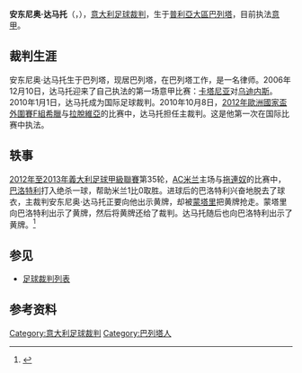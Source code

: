 {{noteTA
|G1=足球
|G2=意甲
|1=zh-hans:巴洛特利;zh-hk:巴洛迪利;zh-tw:巴洛特利;
|2=zh-hans:蒙塔里;zh-hk:蒙達利;zh-tw:蒙塔里;
}}
{{Infobox football official
| name                = 安东尼奥·达马托<br>Antonio Damato
| fullname            = Antonio Damato
| dateofbirth         = {{birth date and age|1972|8|15|}}
| cityofbirth         = [[巴列塔|巴列塔]]
| countryofbirth      = {{意大利}}
| death_date          = 
| death_place         = 
| otheroccupation     = 律师
| years               = 2001–2006<br>2006–2010<br>2010–
| league              = [[意丙一|意丙一]]及[[意丙二|意丙二]]<br>[[意甲|意甲]]及[[意乙|意乙]]<br>[[意甲|意甲]]
| role                = [[足球裁判|裁判]]<br>[[足球裁判|裁判]]<br>[[足球裁判|裁判]]
| internationalyears  = 2010–
| confederation       = [[UEFA|UEFA]]及[[FIFA|FIFA]]
| internationalrole   = [[足球裁判|裁判]]
}}

'''安东尼奥·达马托'''（{{lang-it|'''Antonio Damato'''}}，{{bd|1972年|8月15日}}），[[意大利|意大利]][[足球裁判|足球裁判]]，生于[[普利亞大區|普利亞大區]][[巴列塔|巴列塔]]，目前执法[[意甲|意甲]]。

==裁判生涯==
安东尼奥·达马托生于巴列塔，现居巴列塔，在巴列塔工作，是一名律师。2006年12月10日，达马托迎来了自己执法的第一场意甲比赛：[[卡塔尼亚足球俱乐部|卡塔尼亚]]对[[乌迪内斯|乌迪内斯]]。2010年1月1日，达马托成为国际足球裁判。2010年10月8日，[[2012年歐洲國家盃外圍賽F組|2012年歐洲國家盃外圍賽F組]][[希臘國家足球隊|希臘]]与[[拉脫維亞國家足球隊|拉脫維亞]]的比赛中，达马托担任主裁判。这是他第一次在国际比赛中执法。

==轶事==
[[2012年至2013年義大利足球甲級聯賽|2012年至2013年義大利足球甲級聯賽]]第35轮，[[AC米兰|AC米兰]]主场与[[拖連奴|拖連奴]]的比赛中，[[巴洛特利|巴洛特利]]打入绝杀一球，帮助米兰1比0取胜。进球后的巴洛特利兴奋地脱去了球衣，主裁判安东尼奥·达马托正要向他出示黄牌，却被[[苏利·蒙塔里|蒙塔里]]把黄牌抢走。蒙塔里向巴洛特利出示了黄牌，然后将黄牌还给了裁判。达马托随后也向巴洛特利出示了黄牌。<ref>{{cite news|title=搞笑！巴神绝杀脱衣庆祝 蒙塔里竟抢黄牌警告|url=http://sports.21cn.com/international/yijia/milan/a/2013/0506/16/21477554.shtml|accessdate=2013-05-09|newspaper=21CN体育|date=2013-05-06|deadurl=yes|archiveurl=https://web.archive.org/web/20160304134813/http://sports.21cn.com/international/yijia/milan/a/2013/0506/16/21477554.shtml|archivedate=2016-03-04}}</ref>

==参见==
* [[足球裁判列表|足球裁判列表]]

==参考资料==
{{reflist}}

{{DEFAULTSORT:Damato, Antonio}}

[[Category:意大利足球裁判|Category:意大利足球裁判]]
[[Category:巴列塔人|Category:巴列塔人]]